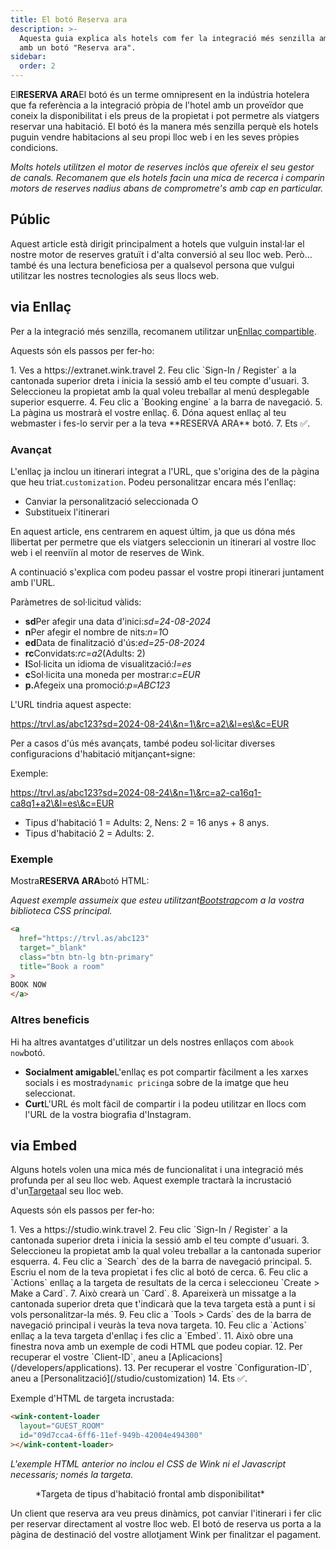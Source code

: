 ```yaml
---
title: El botó Reserva ara
description: >-
  Aquesta guia explica als hotels com fer la integració més senzilla amb Wink
  amb un botó "Reserva ara".
sidebar:
  order: 2
---
```


El**RESERVA ARA**El botó és un terme omnipresent en la indústria hotelera que fa referència a la integració pròpia de l'hotel amb un proveïdor que coneix la disponibilitat i els preus de la propietat i pot permetre als viatgers reservar una habitació. El botó és la manera més senzilla perquè els hotels puguin vendre habitacions al seu propi lloc web i en les seves pròpies condicions.

*Molts hotels utilitzen el motor de reserves inclòs que ofereix el seu gestor de canals. Recomanem que els hotels facin una mica de recerca i comparin motors de reserves nadius abans de comprometre's amb cap en particular.*

## Públic

Aquest article està dirigit principalment a hotels que vulguin instal·lar el nostre motor de reserves gratuït i d'alta conversió al seu lloc web.
Però... també és una lectura beneficiosa per a qualsevol persona que vulgui utilitzar les nostres tecnologies als seus llocs web.

## via Enllaç

Per a la integració més senzilla, recomanem utilitzar un[Enllaç compartible](/studio/shareable-links).

Aquests són els passos per fer-ho:

<Steps>
  1. Ves a https://extranet.wink.travel
  2. Feu clic `Sign-In / Register` a la cantonada superior dreta i inicia la sessió amb el teu compte d'usuari.
  3. Seleccioneu la propietat amb la qual voleu treballar al menú desplegable superior esquerre.
  4. Feu clic a `Booking engine` a la barra de navegació.
  5. La pàgina us mostrarà el vostre enllaç.
  6. Dóna aquest enllaç al teu webmaster i fes-lo servir per a la teva **RESERVA ARA** botó.
  7. Ets ✅.
</Steps>


### Avançat

L'enllaç ja inclou un itinerari integrat a l'URL, que s'origina des de la pàgina que heu triat.`customization`.
Podeu personalitzar encara més l'enllaç:

* Canviar la personalització seleccionada O
* Substitueix l'itinerari

En aquest article, ens centrarem en aquest últim, ja que us dóna més llibertat per permetre que els viatgers seleccionin un itinerari al vostre lloc web i el reenviïn al motor de reserves de Wink.

A continuació s'explica com podeu passar el vostre propi itinerari juntament amb l'URL.

Paràmetres de sol·licitud vàlids:

* **sd**Per afegir una data d'inici:*sd=24-08-2024*
* **n**Per afegir el nombre de nits:*n=1*O
* **ed**Data de finalització d'ús:*ed=25-08-2024*
* **rc**Convidats:*rc=a2*(Adults: 2)
* **l**Sol·licita un idioma de visualització:*l=es*
* **c**Sol·licita una moneda per mostrar:*c=EUR*
* **p.**&#x41;fegeix una promoció:*p=ABC123*

L'URL tindria aquest aspecte:

https://trvl.as/abc123?sd=2024-08-24\&n=1\&rc=a2\&l=es\&c=EUR

Per a casos d'ús més avançats, també podeu sol·licitar diverses configuracions d'habitació mitjançant`+`signe:

Exemple:

https://trvl.as/abc123?sd=2024-08-24\&n=1\&rc=a2-ca16q1-ca8q1+a2\&l=es\&c=EUR

* Tipus d'habitació 1 = Adults: 2, Nens: 2 = 16 anys + 8 anys.
* Tipus d'habitació 2 = Adults: 2.

### Exemple

Mostra**RESERVA ARA**botó HTML:

*Aquest exemple assumeix que esteu utilitzant[Bootstrap](https://getbootstrap.com)com a la vostra biblioteca CSS principal.*

```html
<a
  href="https://trvl.as/abc123"
  target="_blank"
  class="btn btn-lg btn-primary"
  title="Book a room"
>
BOOK NOW
</a>
```

### Altres beneficis

Hi ha altres avantatges d'utilitzar un dels nostres enllaços com a`book now`botó.

* **Socialment amigable**L'enllaç es pot compartir fàcilment a les xarxes socials i es mostra`dynamic pricing`a sobre de la imatge que heu seleccionat.
* **Curt**L'URL és molt fàcil de compartir i la podeu utilitzar en llocs com l'URL de la vostra biografia d'Instagram.

## via Embed

Alguns hotels volen una mica més de funcionalitat i una integració més profunda per al seu lloc web. Aquest exemple tractarà la incrustació d'un[Targeta](/studio/cards)al seu lloc web.

Aquests són els passos per fer-ho:

<Steps>
  1. Ves a https://studio.wink.travel
  2. Feu clic `Sign-In / Register` a la cantonada superior dreta i inicia la sessió amb el teu compte d'usuari.
  3. Seleccioneu la propietat amb la qual voleu treballar a la cantonada superior esquerra.
  4. Feu clic a `Search` des de la barra de navegació principal.
  5. Escriu el nom de la teva propietat i fes clic al botó de cerca.
  6. Feu clic a `Actions` enllaç a la targeta de resultats de la cerca i seleccioneu `Create > Make a Card`.
  7. Això crearà un `Card`.
  8. Apareixerà un missatge a la cantonada superior dreta que t'indicarà que la teva targeta està a punt i si vols personalitzar-la més.
  9. Feu clic a `Tools > Cards` des de la barra de navegació principal i veuràs la teva nova targeta.
  10. Feu clic a `Actions` enllaç a la teva targeta d'enllaç i fes clic a `Embed`.
  11. Això obre una finestra nova amb un exemple de codi HTML que podeu copiar.
  12. Per recuperar el vostre `Client-ID`, aneu a [Aplicacions](/developers/applications).
  13. Per recuperar el vostre `Configuration-ID`, aneu a [Personalització](/studio/customization)
  14. Ets ✅.
</Steps>


Exemple d'HTML de targeta incrustada:

```html
<wink-content-loader
  layout="GUEST_ROOM"
  id="09d7cca4-6ff6-11ef-949b-42004e494300"
></wink-content-loader>
```

*L'exemple HTML anterior no inclou el CSS de Wink ni el Javascript necessaris; només la targeta.*

<figure>
  <CloudinaryImage width="350" height="829" resize="scale" quality="best" alt="Vista prèvia de la targeta" src="academy/card-example" errorImage="noimage_opaque_nyrtl0.png" />

  <figcaption>*Targeta de tipus d'habitació frontal amb disponibilitat*</figcaption>
</figure>


Un client que reserva ara veu preus dinàmics, pot canviar l'itinerari i fer clic per reservar directament al vostre lloc web. El botó de reserva us porta a la pàgina de destinació del vostre allotjament Wink per finalitzar el pagament.

